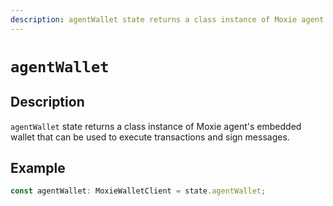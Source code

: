 ```yaml
---
description: agentWallet state returns a class instance of Moxie agent's embedded wallet that can be used to execute transactions and sign messages.
---
```


# `agentWallet`

## Description

`agentWallet` state returns a class instance of Moxie agent's embedded wallet that can be used to execute transactions and sign messages.

## Example

```ts
const agentWallet: MoxieWalletClient = state.agentWallet;
```

